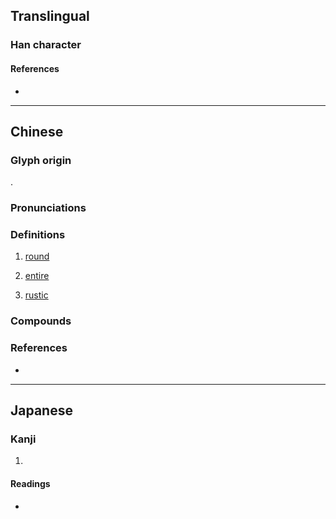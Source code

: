 {{also|𪢮}}
{{character info}}
==Translingual==

===Han character===
{{Han char|rn=31|rad=囗|as=23|sn=26|four=60904|canj=WVFD|ids=⿴囗欒}}

====References====
* {{Han ref|kx=0221.191|dkj=04866|dj=0453.220|hdz=10727.160|uh=571E}}

----

==Chinese==
{{zh-forms|s=𪢮|alt=圝,𡈻}}

===Glyph origin===
{{Han etym}}
{{Han compound|囗|欒|ls=psc|c1=s|c2=p}}.

===Pronunciations===
{{zh-pron
|m=luán
|m-s=nuan2
|c=lyun4
|mc=y
|oc=y
|cat=a
}}

===Definitions===
{{zh-hanzi}}

# {{lb|zh|dialectal}} [[round]]
# {{lb|zh|dialectal}} [[entire]]
# {{lb|zh|Sichuan}} [[rustic]]

===Compounds===
{{zh-der|團圞|剔團圞|骨肉團圞}}

===References===
* {{R:yue:Hanzi}}

----

==Japanese==

===Kanji===
{{ja-kanji|grade=|rs=囗23}}

# {{rfdef|ja|sort=囗23}}

====Readings====
* {{ja-readings|on=[[らん]] (ran)|kun=}}